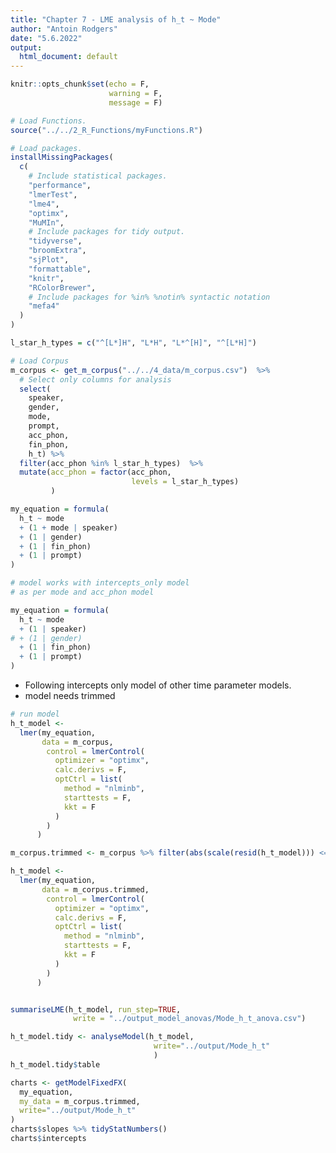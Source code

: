 ```yaml
---
title: "Chapter 7 - LME analysis of h_t ~ Mode"
author: "Antoin Rodgers"
date: "5.6.2022"
output:
  html_document: default
---
```


```r
knitr::opts_chunk$set(echo = F,
                      warning = F,
                      message = F)

# Load Functions.
source("../../2_R_Functions/myFunctions.R") 

# Load packages.
installMissingPackages(
  c(
    # Include statistical packages.
    "performance",
    "lmerTest",
    "lme4",
    "optimx",
    "MuMIn",
    # Include packages for tidy output.
    "tidyverse",
    "broomExtra",
    "sjPlot",
    "formattable",
    "knitr",
    "RColorBrewer",
    # Include packages for %in% %notin% syntactic notation
    "mefa4"
  )
)

```

```r
l_star_h_types = c("^[L*]H", "L*H", "L*^[H]", "^[L*H]")

# Load Corpus
m_corpus <- get_m_corpus("../../4_data/m_corpus.csv")  %>%
  # Select only columns for analysis
  select(
    speaker,
    gender,
    mode,
    prompt,
    acc_phon,
    fin_phon,
    h_t) %>% 
  filter(acc_phon %in% l_star_h_types)  %>% 
  mutate(acc_phon = factor(acc_phon,
                           levels = l_star_h_types)
         )
```

```r
my_equation = formula(
  h_t ~ mode
  + (1 + mode | speaker)
  + (1 | gender)
  + (1 | fin_phon)
  + (1 | prompt)
)

# model works with intercepts_only model
# as per mode and acc_phon model

my_equation = formula(
  h_t ~ mode
  + (1 | speaker)
# + (1 | gender)
  + (1 | fin_phon)
  + (1 | prompt)
)
```

- Following intercepts only model of other time parameter models.
- model needs trimmed
```r

# run model
h_t_model <-
  lmer(my_equation,
       data = m_corpus,
        control = lmerControl(
          optimizer = "optimx",
          calc.derivs = F,
          optCtrl = list(
            method = "nlminb",
            starttests = F,
            kkt = F
          )
        )
      )

m_corpus.trimmed <- m_corpus %>% filter(abs(scale(resid(h_t_model))) <= 3.5)

h_t_model <-
  lmer(my_equation,
       data = m_corpus.trimmed,
        control = lmerControl(
          optimizer = "optimx",
          calc.derivs = F,
          optCtrl = list(
            method = "nlminb",
            starttests = F,
            kkt = F
          )
        )
      )


summariseLME(h_t_model, run_step=TRUE,
              write = "../output_model_anovas/Mode_h_t_anova.csv")

```

```r

h_t_model.tidy <- analyseModel(h_t_model,
                                write="../output/Mode_h_t"
                                )
h_t_model.tidy$table

```

```r

charts <- getModelFixedFX(
  my_equation,
  my_data = m_corpus.trimmed,
  write="../output/Mode_h_t"
)
charts$slopes %>% tidyStatNumbers()
charts$intercepts


```
